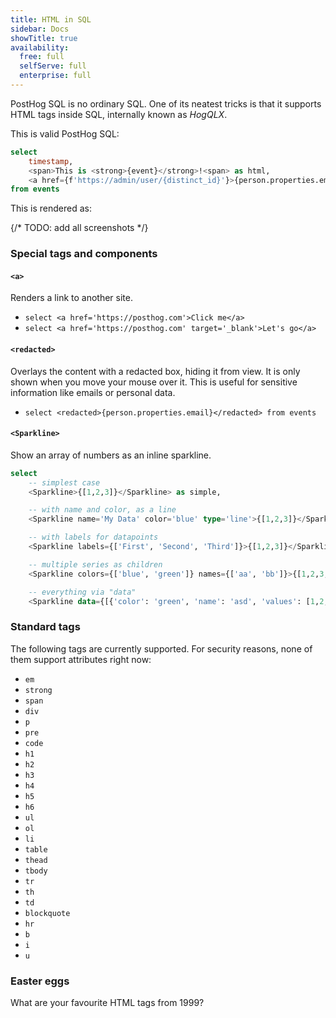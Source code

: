 ```yaml
---
title: HTML in SQL
sidebar: Docs
showTitle: true
availability:
  free: full
  selfServe: full
  enterprise: full
---
```



PostHog SQL is no ordinary SQL. One of its neatest tricks is that it supports HTML tags inside SQL, internally known as _HogQLX_.

This is valid PostHog SQL:

```sql
select
    timestamp,
    <span>This is <strong>{event}</strong>!<span> as html,
    <a href={f'https://admin/user/{distinct_id}'}>{person.properties.email}</a> as email
from events
```

This is rendered as:

{/* TODO: add all screenshots */}

### Special tags and components

#### `<a>`

Renders a link to another site.

- `select <a href='https://posthog.com'>Click me</a>`
- `select <a href='https://posthog.com' target='_blank'>Let's go</a>`

#### `<redacted>`

Overlays the content with a redacted box, hiding it from view. It is only shown when you move your mouse over it. This is useful for sensitive information like emails or personal data.

- `select <redacted>{person.properties.email}</redacted> from events`

#### `<Sparkline>`

Show an array of numbers as an inline sparkline.

```sql
select
    -- simplest case
    <Sparkline>{[1,2,3]}</Sparkline> as simple,

    -- with name and color, as a line
    <Sparkline name='My Data' color='blue' type='line'>{[1,2,3]}</Sparkline> as pretty,

    -- with labels for datapoints
    <Sparkline labels={['First', 'Second', 'Third']}>{[1,2,3]}</Sparkline> as notated,

    -- multiple series as children
    <Sparkline colors={['blue', 'green']} names={['aa', 'bb']}>{[1,2,3,4,5,2,4,5,2]}{[1,2,3,4,5,2,4,5,2]}</Sparkline> as big,

    -- everything via "data"
    <Sparkline data={[{'color': 'green', 'name': 'asd', 'values': [1,2,3]}, {'color': 'blue', 'values': [4,5,2]}]} /> as line
```

### Standard tags

The following tags are currently supported. For security reasons, none of them support attributes right now:

- `em`
- `strong`
- `span`
- `div`
- `p`
- `pre`
- `code`
- `h1`
- `h2`
- `h3`
- `h4`
- `h5`
- `h6`
- `ul`
- `ol`
- `li`
- `table`
- `thead`
- `tbody`
- `tr`
- `th`
- `td`
- `blockquote`
- `hr`
- `b`
- `i`
- `u`

### Easter eggs

What are your favourite HTML tags from 1999?
